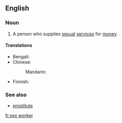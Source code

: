 ==English==
{{wikipedia}}

===Noun===
{{en-noun|sg=[[sex]] [[worker]]}}

# A person who supplies [[sexual]] [[service]]s for [[money]]

====Translations====
{{trans-top|person who supplies sexual services for money}}
* Bengali: {{t|bn|যৌনকর্মী|sc=Beng}}
* Chinese:
*: Mandarin: {{t|cmn|性工作者|tr=xìnggōngzuòzhě|sc=Hani}}
{{trans-mid}}
* Finnish: {{t|fi|seksityöntekijä}}
{{trans-bottom}}

===See also===
*[[prostitute]]

[[fr:sex worker]]